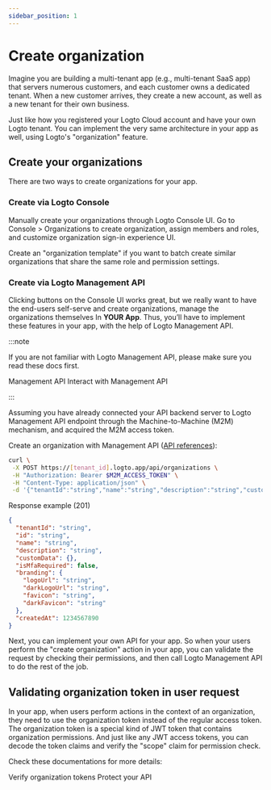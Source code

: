 ```yaml
---
sidebar_position: 1
---
```


# Create organization

Imagine you are building a multi-tenant app (e.g., multi-tenant SaaS app) that servers numerous customers, and each customer owns a dedicated tenant. When a new customer arrives, they create a new account, as well as a new tenant for their own business.

Just like how you registered your Logto Cloud account and have your own Logto tenant. You can implement the very same architecture in your app as well, using Logto's "organization" feature.

## Create your organizations

There are two ways to create organizations for your app.

### Create via Logto Console

Manually create your organizations through Logto Console UI. Go to <CloudLink to="/organizations">Console > Organizations</CloudLink> to create organization, assign members and roles, and customize organization sign-in experience UI.

Create an "organization template" if you want to batch create similar organizations that share the same role and permission settings.

### Create via Logto Management API

Clicking buttons on the Console UI works great, but we really want to have the end-users self-serve and create organizations, manage the organizations themselves In **YOUR App**. Thus, you’ll have to implement these features in your app, with the help of Logto Management API.

:::note

If you are not familiar with Logto Management API, please make sure you read these docs first.

<Url href="/concepts/core-service/#management-api">Management API</Url>
<Url href="/integrate-logto/interact-with-management-api">Interact with Management API</Url>

:::

Assuming you have already connected your API backend server to Logto Management API endpoint through the Machine-to-Machine (M2M) mechanism, and acquired the M2M access token.

Create an organization with Management API ([API references](https://openapi.logto.io/operation/operation-createorganization)):

```bash
curl \
 -X POST https://[tenant_id].logto.app/api/organizations \
 -H "Authorization: Bearer $M2M_ACCESS_TOKEN" \
 -H "Content-Type: application/json" \
 -d '{"tenantId":"string","name":"string","description":"string","customData":{},"isMfaRequired":false,"branding":{"logoUrl":"string","darkLogoUrl":"string","favicon":"string","darkFavicon":"string"},"createdAt":1234567890}'
```

Response example (201)

```json
{
  "tenantId": "string",
  "id": "string",
  "name": "string",
  "description": "string",
  "customData": {},
  "isMfaRequired": false,
  "branding": {
    "logoUrl": "string",
    "darkLogoUrl": "string",
    "favicon": "string",
    "darkFavicon": "string"
  },
  "createdAt": 1234567890
}
```

Next, you can implement your own API for your app. So when your users perform the "create organization" action in your app, you can validate the request by checking their permissions, and then call Logto Management API to do the rest of the job.

## Validating organization token in user request

In your app, when users perform actions in the context of an organization, they need to use the organization token instead of the regular access token. The organization token is a special kind of JWT token that contains organization permissions. And just like any JWT access tokens, you can decode the token claims and verify the "scope" claim for permission check.

Check these documentations for more details:

<Url href="/authorization/organization-template/protect-organization-resources">
  Verify organization tokens
</Url>
<Url href="/authorization/api-resources/protect-your-api">Protect your API</Url>
